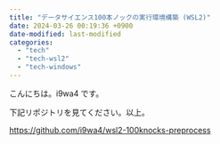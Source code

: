 ```yaml
---
title: "データサイエンス100本ノックの実行環境構築 (WSL2)"
date: 2024-03-26 00:19:36 +0900
date-modified: last-modified
categories:
  - "tech"
  - "tech-wsl2"
  - "tech-windows"
---
```


こんにちは。i9wa4 です。

下記リポジトリを見てください。以上。

<https://github.com/i9wa4/wsl2-100knocks-preprocess>
